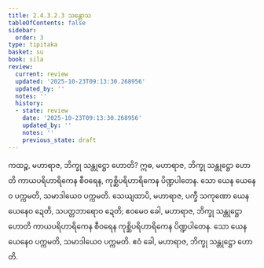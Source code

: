 ```yaml
---
title: 2.4.3.2.3 သန္တောသ
tableOfContents: false
sidebar:
  order: 3
type: tipitaka
basket: su
book: sila
review:
  current: review
  updated: '2025-10-23T09:13:30.268956'
  updated_by: ''
  notes: ''
  history:
  - state: review
    date: '2025-10-23T09:13:30.268956'
    updated_by: ''
    notes: ''
    previous_state: draft
---
```



<ReviewStatus review={frontmatter.review} showDetails={true} />

<HypothesisAnnotation frontmatter={frontmatter} />

<DynamicBreadcrumb />

<Division number="215" book="sila" e="ch" v="6" p="67">

<Paragraph number="306" book="sila">
ကထဉ္စ, မဟာရာဇ, ဘိက္ခု သန္တုဋ္ဌော ဟောတိ? ဣဓ, မဟာရာဇ, ဘိက္ခု သန္တုဋ္ဌော ဟောတိ ကာယပရိဟာရိကေန စီဝရေန, ကုစ္ဆိပရိဟာရိကေန ပိဏ္ဍပါတေန. သော ယေန ယေနေဝ ပက္ကမတိ, သမာဒါယေဝ ပက္ကမတိ. သေယျထာပိ, မဟာရာဇ, ပက္ခီ သကုဏော ယေန ယေနေဝ ဍေတိ, သပတ္တဘာရောဝ ဍေတိ; ဧဝမေဝ ခေါ, မဟာရာဇ, ဘိက္ခု သန္တုဋ္ဌော ဟောတိ ကာယပရိဟာရိကေန စီဝရေန ကုစ္ဆိပရိဟာရိကေန ပိဏ္ဍပါတေန. သော ယေန ယေနေဝ ပက္ကမတိ, သမာဒါယေဝ ပက္ကမတိ. ဧဝံ ခေါ, မဟာရာဇ, ဘိက္ခု သန္တုဋ္ဌော ဟောတိ.
</Paragraph>
</Division>